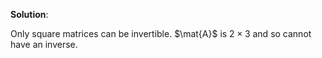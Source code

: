 
\color{blue}

**Solution**:

Only square matrices can be invertible. $\mat{A}$ is $2\times 3$ and so cannot have an inverse.

\color{black}








